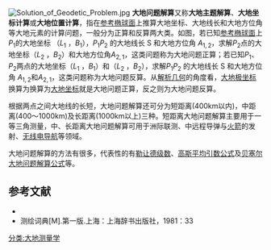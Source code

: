 {{Orphan|time=2022-01-27T18:30:54+00:00}}
[[File:Solution_of_Geodetic_Problem.jpg|right]]
'''大地问题解算'''又称'''大地主题解算'''、'''大地坐标计算'''或'''大地位置计算'''，指在[[参考椭球体|参考椭球面]]上推算大地坐标、大地线长和大地方位角等大地元素的计算问题，一般分为正算和反算两大类。如图，若已知[[参考椭球体|参考椭球面]]上<math>P_1</math>的大地坐标 （<math>L_1</math> ，<math>B_1</math>），<math>P_1 P_2</math> 的大地线长 S 和大地方位角 <math>A_{1,2}</math>，求解<math>P_2</math>点的大地坐标（<math>L_2</math> ，<math>B_2</math>）和大地方位角<math>A_{2,1}</math>，这类问题称为大地问题正算；若已知<math>P_1</math>、<math>P_2</math>两点的大地坐标（<math>L_1</math> ，<math>B_1</math>）和（<math>L_2</math> ，<math>B_2</math>），求解<math>P_1 P_2</math> 的大地线长 S 和大地方位角 <math>A_{1,2}</math>和<math>A_{2,1}</math>，这类问题称为大地问题反算。从[[解析几何|解析几何]]的角度看，[[大地极坐标|大地极坐标]]换算为换算为[[大地坐标|大地坐标]]就是大地问题正算，反之则为大地问题反算。


根据两点之间大地线的长短，大地问题解算还可分为短距离(400km以内)，中距离(400～1000km)及长距离(1000km以上)三种。短距离大地问题解算主要用于一等三角测量，中、长距离大地问题解算可用于洲际联测、中远程导弹与[[火箭|火箭]]的发射、[[无线电导航|无线电导航]]等领域。


大地问题解算的方法有很多，代表性的有[[勒让德级数|勒让德级数]]、[[高斯平均引数公式|高斯平均引数公式]]及[[贝塞尔大地问题解算公式|贝塞尔大地问题解算公式]]等。


==参考文献==
*{{cite book zh |author=孔祥元 郭际明 刘宗泉|title=大地测量学基础 |format=M |edition=1 |location=武汉 |publisher=武汉大学出版社 |date=2005 |pages=122 |id= ISBN 978-7-307-04837-9}}
*测绘词典[M].第一版.上海：上海辞书出版社，1981：33
[[分类:大地测量学|分类:大地测量学]]